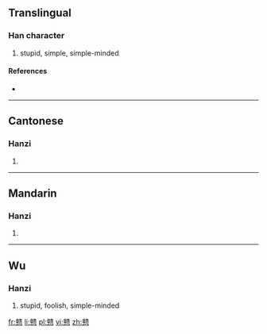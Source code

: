 {{also|戇}}
==Translingual==

===Han character===
{{Han char|rn=61|rad=心|as=21|sn=25|four=|canj=卜人心 (YOP)}}

# stupid, simple, simple-minded

====References====
* {{Han ref|kx=0409.291|hdz=42372.240|uh=6206|ud=25094}}

----

==Cantonese==

===Hanzi===
{{yue-hanzi|jyut=|y=jong3, ngong6|tra=戇}}

# {{defn|Cantonese|sort=心21}}

----

==Mandarin==

===Hanzi===
{{cmn-hanzi|tra=戇|pin=[[gàng]] ([[gang4]]), [[zhuàng]] ([[zhuang4]])|wg=kang<sup>4</sup>, chuang<sup>4</sup>}}

# {{defn|Mandarin|sort=心21}}

----

==Wu==

===Hanzi===
{{infl|wu|Hanzi|sc=Hani}}

# stupid, foolish, simple-minded

[[fr:戆]]
[[li:戆]]
[[pl:戆]]
[[vi:戆]]
[[zh:戆]]